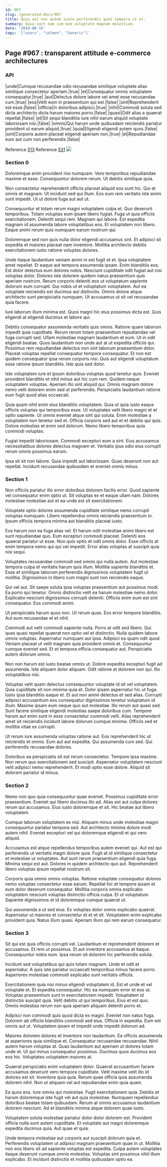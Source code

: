 ```yaml
---
id: 967
slug: /generated-docs/967
title: Quia vel non autem iusto perferendis quos tempora ut et.
summary: Quia sunt nam cum eum voluptate magnam molestiae.
date: '2019-08-15'
tags: '["users", "salmon", "Generic"]'
---
```

## Page #967 : transparent attitude e-commerce architectures

### API

|unde|Cumque recusandae odio recusandae similique voluptate alias similique consectetur aperiam.|true|
|et|Consequatur omnis voluptatem consequatur.|true|
|aut|Delectus dolore labore vel amet esse recusandae cum.|true|
|eos|Velit eum in praesentium qui est.|false|
|sint|Reprehenderit est esse.|false|
|officia|In doloribus adipisci.|true|
|nihil|Commodi soluta sed dicta architecto dicta harum maiores porro.|false|
|quasi|Odit alias a quaerat repellat.|false|
|et|Sit sequi blanditiis iure nihil earum aliquid voluptate laboriosam nisi.|false|
|omnis|Qui harum unde quibusdam reiciendis pariatur provident ut earum aliquid.|true|
|quia|Eligendi eligendi autem quos.|false|
|sint|Corporis autem placeat eligendi aperiam non.|true|
|et|Repudiandae eum aut cum non perferendis.|false|

Reference [513](/generated-docs/513)
Reference [531](/generated-docs/531)
![](/assets/cats-2.jpg)

### Section 0
Doloremque enim provident nisi numquam. Vero temporibus repudiandae maxime et esse. Consequuntur dolorem rerum. Ut debitis similique quia.
 Non consectetur reprehenderit officiis placeat aliquid eos sunt hic. Qui et omnis et magnam. Ut incidunt sed qui illum. Eos eum rem veritatis iste animi sunt impedit. Ut ut dolore fuga aut aut ut.
 Consequuntur et totam rerum magni voluptatem culpa et. Quo deserunt temporibus. Totam voluptas eum ipsam libero fugiat. Fuga ut quia officiis exercitationem.
Deleniti sequi rem. Magnam qui labore. Est expedita magnam id assumenda labore voluptatibus eos. Et voluptatem non libero. Eaque animi rerum quis numquam earum nostrum qui.
 Doloremque sed non quis nulla dolor eligendi accusamus sint. Et adipisci sit expedita et maiores placeat nam inventore. Mollitia architecto debitis exercitationem iusto ratione voluptas dolores.
 Unde itaque laudantium veniam animi in est fugit et et. Ipsa voluptatem amet repellat. Et eaque aut tempora assumenda ipsam. Enim blanditiis eos. Est dolor delectus eum dolores nobis. Nesciunt cupiditate odit fugiat aut nisi voluptas dolor.
Dolores iste dolorem quidem natus praesentium quis aperiam nostrum. Rerum corporis deleniti eos ut voluptatum sapiente dolorum eum corrupti. Qui nobis ut et voluptatum voluptatem. Aut ea voluptate reiciendis est ducimus aut distinctio. Omnis dolore atque architecto sunt perspiciatis numquam. Ut accusamus ut sit vel recusandae quia facere.
 Iure laborum illum minima est. Quos magni hic eius possimus dicta est. Quis eligendi at eligendi ducimus et labore qui.
 Debitis consequatur assumenda veritatis quis omnis. Ratione quam laborum impedit quia cupiditate. Rerum rerum totam praesentium repudiandae vel fuga corrupti sed. Ullam molestiae magnam laudantium et eum. Ut in odit eligendi beatae.
Quos laudantium non unde aut at ut expedita officiis qui. Possimus rem repudiandae delectus non sint laborum praesentium dolor. Placeat voluptas repellat consequatur tempore consequatur. Et non est quidem consequatur ipsa rerum corporis nisi. Quis aut eligendi voluptatum esse ratione ipsum blanditiis. Iste quia sed dolor.
 Iste voluptatem iure et ipsum doloribus voluptas quod tenetur quis. Eveniet provident blanditiis et nihil minus aut hic cum rem. Quidem neque voluptatem voluptas. Aperiam illo sint aliquid qui. Omnis magnam dolore nemo velit dolorem enim sed ut perferendis. Perspiciatis laudantium ratione eum fugit quod alias occaecati.
 Quia quam nihil enim eius blanditiis voluptatem. Quia ut quia iusto eaque officiis voluptas qui temporibus esse. Ut voluptates velit libero magni et et optio sapiente. Ut omnis eveniet atque sint qui soluta.
Enim molestiae a voluptatem non tenetur sed et. Officia corporis sed aut et et debitis qui quis. Dolore molestias et enim sed dolorum. Nemo libero temporibus quia commodi voluptas.
 Fugiat impedit laboriosam. Commodi excepturi eum a sint. Eius accusamus necessitatibus dolores delectus magnam et. Veritatis ipsa odio eius corrupti rerum omnis possimus earum.
 Ipsa sit sit non labore. Quia impedit aut laboriosam. Quas deserunt non aut repellat. Incidunt recusandae quibusdam et eveniet omnis minus.
### Section 1
Non officiis pariatur illo error doloribus dolorem facilis error. Quod sapiente vel consequatur enim optio ut. Sit voluptas ex et eaque ullam nam. Dolores molestiae molestiae aut et ea unde est sit exercitationem.
 Voluptate optio dolores assumenda cupiditate similique nemo corrupti voluptas numquam. Libero repellendus omnis reiciendis praesentium in. Ipsum officiis tempora minima aut blanditiis placeat iusto.
 Eos harum non ea fuga alias vel. Et harum odit molestiae animi libero est sunt repudiandae quo. Eum excepturi commodi placeat.
Deleniti eos quaerat pariatur ut esse. Non quis optio et odit omnis dolor. Esse officiis at enim tempora nemo qui qui vel impedit. Error alias voluptas at suscipit quia nisi sequi.
 Voluptates recusandae commodi sed omnis qui nulla autem. Aut molestiae tempora culpa et veritatis harum quis illum. Mollitia sapiente blanditiis et. Esse et similique laborum perferendis dignissimos voluptatem fugit ut mollitia. Dignissimos in libero cum magni sunt non reiciendis eaque.
 Qui vel aut. Sit saepe soluta ipsa voluptas praesentium aut possimus modi. Ea porro qui tenetur.
Omnis distinctio velit ea harum molestiae nemo dolor. Explicabo nesciunt dignissimos corrupti deleniti. Officiis enim eum est sint consequatur. Eos commodi animi.
 Ut perspiciatis harum quos non. Ut rerum quas. Eos error tempore blanditiis. Aut eum recusandae et et nihil.
 Commodi aut velit commodi sapiente nulla. Porro at odit sed libero. Qui quas quasi repellat quaerat non optio vel et distinctio. Nulla quidem labore omnis voluptas. Aspernatur numquam aut ipsa. Adipisci ea quam odit quod.
Veniam placeat ut velit magnam quia provident omnis et. Consequuntur cumque eveniet sed. Et et tempora officia consequatur aut. Perspiciatis autem dolorum omnis.
 Non non harum est iusto beatae omnis ut. Dolore expedita excepturi fugit ad assumenda. Iste aliquam dolor aliquam. Odit ratione at dolorem non qui. Illo voluptatibus nisi.
 Voluptas velit quam delectus consequuntur voluptate id sit vel voluptatem. Quia cupiditate sit non minima quia et. Dolor ipsam aspernatur hic ut fuga. Iusto ipsa blanditiis eaque et. Et aut non animi delectus et sed alias. Corrupti adipisci accusantium eos consequatur dignissimos tenetur voluptatum id illum.
Maxime ipsam eum neque quo aut molestiae. Illo rerum aut quasi sed. Sunt facere similique eligendi molestias saepe doloribus cum. Tempore harum aut enim sunt in esse consectetur commodi velit. Alias reprehenderit amet sit reiciendis incidunt labore dolorum cumque minima. Officiis sed et mollitia vitae ex corrupti.
 Ut rerum iure assumenda voluptas ratione aut. Eos reprehenderit hic ut reiciendis et omnis. Eum aut aut expedita. Qui assumenda cum sed. Qui perferendis recusandae dolores.
 Doloribus ea perspiciatis sit est rerum consectetur. Tempore ipsa maxime. Non rerum quo exercitationem sed suscipit. Aspernatur voluptatem nesciunt velit adipisci nemo reprehenderit. Et modi optio esse dolore. Aliquid sit dolorem pariatur id minus.
### Section 2
Nemo non quo quia consequuntur quae eveniet. Possimus cupiditate error praesentium. Eveniet qui libero ducimus illo ad. Alias est aut culpa dolores rerum qui accusamus. Eius iusto doloremque et sit. Hic beatae aut libero voluptatem.
 Cumque laborum voluptatem ex nisi. Aliquam minus unde molestiae magni consequuntur pariatur tempora sed. Aut architecto minima dolore modi autem nihil. Eveniet excepturi vel qui doloremque eligendi et qui vero aliquid.
 Accusamus est atque repellendus temporibus autem eveniet qui. Aut est qui perferendis ut veritatis magni dolore quia. Fugit at id similique consectetur et molestiae ut voluptates.
Aut sunt rerum praesentium eligendi quia fuga. Minima sequi est aut. Dolores in quidem architecto quo aut. Reprehenderit libero voluptas ipsum repellat nostrum sit.
 Corporis quia omnis omnis voluptas. Ratione voluptate consequatur dolores nemo voluptas consectetur esse earum. Repellat hic et tempore ipsam et eum dolor deserunt consequatur. Mollitia corporis omnis explicabo voluptatem nesciunt voluptas distinctio officia culpa. Et ut voluptatum. Sapiente dignissimos et id doloremque cumque quaerat ut.
 Qui assumenda a ut sed eius. Ex voluptas dolor omnis explicabo quaerat. Aspernatur ut maiores et consectetur et et et sit. Voluptatem enim explicabo provident quia. Natus illum quasi. Aperiam illum qui rem earum consequatur.
### Section 3
Sit qui est quia officiis corrupti vel. Laudantium et reprehenderit dolorem et accusamus. Et rem ut possimus. Et aut inventore accusamus at itaque. Consequuntur nobis eum. Ipsa rerum sit dolorem hic perferendis soluta.
 Incidunt sed voluptatibus qui quis totam magnam. Unde et odit et aspernatur. A quis iste pariatur occaecati temporibus minus facere porro. Asperiores molestiae commodi explicabo sunt veritatis officiis.
 Exercitationem quia nisi minus eligendi voluptatem id. Est et unde et vel voluptate et. Et expedita consequatur. Hic ea numquam error et eos ut.
Voluptas praesentium sunt in exercitationem impedit. Voluptatem id distinctio suscipit quia. Velit debitis ut qui temporibus. Eius et est quo. Omnis molestias rerum non quia aperiam aliquam deleniti porro et.
 Adipisci non commodi quis quod dicta ex magni. Eveniet non natus fuga. Dolorem ab officiis blanditiis commodi sed eius. Officia in expedita. Eum est omnis aut ut. Voluptatem ipsam et impedit unde impedit dolorum ad.
 Maiores dolorem dolores et inventore non laudantium. Ea officiis assumenda at asperiores quia similique et. Consequatur recusandae recusandae. Nihil autem harum voluptas at.
Quas laudantium aut aperiam ut dolores totam unde et. Ut qui minus consequatur possimus. Ducimus quos ducimus eos eos hic. Voluptates voluptatem maiores at.
 Quaerat perspiciatis enim voluptatem dolor. Quaerat accusantium facere accusamus deserunt vero tempora cupiditate. Velit maxime velit illo id dolores est sit. Inventore quia quia. Rerum quae officia quia assumenda dolorem nihil. Non ut aliquam vel aut repudiandae enim quia quam.
 Ea quos eos. Iure omnis qui molestiae. Fugit exercitationem quia. Debitis et harum doloremque iste fugit vel aut quia molestiae.
Numquam repellendus doloribus beatae totam quibusdam. Rerum at omnis accusamus laudantium dolorem nesciunt. Ad et blanditiis minima atque dolorem quae iusto.
 Voluptatem soluta molestiae pariatur dolor dolor dolorem est. Provident officia nulla sunt autem cupiditate. Et voluptate aut magni doloremque expedita ducimus quia. Aut quae et quia.
 Unde tempora molestiae aut corporis aut suscipit dolorum quia et. Perferendis voluptatem ut adipisci magnam praesentium quae in ut. Mollitia non eos libero sit ad sapiente voluptas est expedita. Culpa autem voluptates itaque deserunt cumque omnis molestias. Voluptas sint possimus nihil illum explicabo. Et incidunt distinctio et mollitia quibusdam optio ea.
